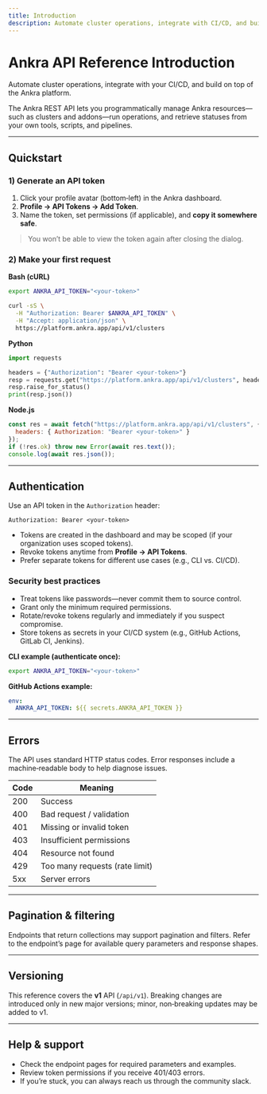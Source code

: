 ```yaml
---
title: Introduction
description: Automate cluster operations, integrate with CI/CD, and build on the Ankra platform via REST.
---
```


# Ankra API Reference Introduction

Automate cluster operations, integrate with your CI/CD, and build on top of the Ankra platform.

The Ankra REST API lets you programmatically manage Ankra resources—such as clusters and addons—run operations, and retrieve statuses from your own tools, scripts, and pipelines.

---

## Quickstart

### 1) Generate an API token

1. Click your profile avatar (bottom‑left) in the Ankra dashboard.
2. **Profile → API Tokens → Add Token**.
3. Name the token, set permissions (if applicable), and **copy it somewhere safe**.

> You won’t be able to view the token again after closing the dialog.

### 2) Make your first request

**Bash (cURL)**

```bash
export ANKRA_API_TOKEN="<your-token>"

curl -sS \
  -H "Authorization: Bearer $ANKRA_API_TOKEN" \
  -H "Accept: application/json" \
  https://platform.ankra.app/api/v1/clusters
```

**Python**

```python
import requests

headers = {"Authorization": "Bearer <your-token>"}
resp = requests.get("https://platform.ankra.app/api/v1/clusters", headers=headers)
resp.raise_for_status()
print(resp.json())
```

**Node.js**

```javascript
const res = await fetch("https://platform.ankra.app/api/v1/clusters", {
  headers: { Authorization: "Bearer <your-token>" }
});
if (!res.ok) throw new Error(await res.text());
console.log(await res.json());
```

---

## Authentication

Use an API token in the `Authorization` header:

```http
Authorization: Bearer <your-token>
```

* Tokens are created in the dashboard and may be scoped (if your organization uses scoped tokens).
* Revoke tokens anytime from **Profile → API Tokens**.
* Prefer separate tokens for different use cases (e.g., CLI vs. CI/CD).

### Security best practices

* Treat tokens like passwords—never commit them to source control.
* Grant only the minimum required permissions.
* Rotate/revoke tokens regularly and immediately if you suspect compromise.
* Store tokens as secrets in your CI/CD system (e.g., GitHub Actions, GitLab CI, Jenkins).

**CLI example (authenticate once):**

```bash
export ANKRA_API_TOKEN="<your-token>"
```

**GitHub Actions example:**

```yaml
env:
  ANKRA_API_TOKEN: ${{ secrets.ANKRA_API_TOKEN }}
```

---

## Errors

The API uses standard HTTP status codes. Error responses include a machine‑readable body to help diagnose issues.

| Code | Meaning                        |
| ---- | ------------------------------ |
| 200  | Success                        |
| 400  | Bad request / validation       |
| 401  | Missing or invalid token       |
| 403  | Insufficient permissions       |
| 404  | Resource not found             |
| 429  | Too many requests (rate limit) |
| 5xx  | Server errors                  |

---

## Pagination & filtering

Endpoints that return collections may support pagination and filters. Refer to the endpoint’s page for available query parameters and response shapes.

---

## Versioning

This reference covers the **v1** API (`/api/v1`). Breaking changes are introduced only in new major versions; minor, non‑breaking updates may be added to v1.

---

## Help & support

* Check the endpoint pages for required parameters and examples.
* Review token permissions if you receive 401/403 errors.
* If you’re stuck, you can always reach us through the community slack.

